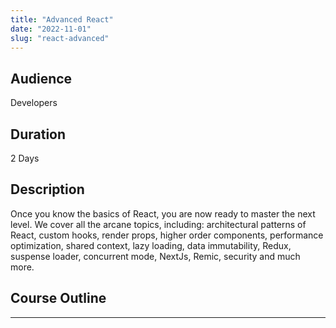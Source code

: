 ```yaml
---
title: "Advanced React"
date: "2022-11-01"
slug: "react-advanced"
---
```


## Audience

Developers

## Duration

2 Days

## Description

Once you know the basics of React, you are now ready to master the next level.
We cover all the arcane topics, including: architectural patterns of React,
custom hooks, render props, higher order components, performance optimization,
shared context, lazy loading, data immutability, Redux,
suspense loader, concurrent mode, NextJs, Remic, security and much more.

## Course Outline

---
